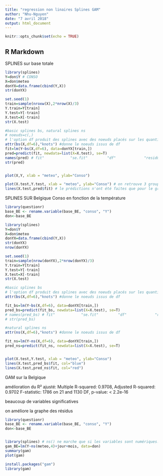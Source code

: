 ```yaml
---
title: "regression non linaires Splines GAM"
author: "Nhu-Nguyen"
date: "7 avril 2018"
output: html_document
---
```


```r
knitr::opts_chunk$set(echo = TRUE)
```

## R Markdown

SPLINES sur base totale

```r
library(splines)
Y=don$Y # CONSO
X=don$meteo
donYX=data.frame(cbind(Y,X))
str(donYX)

set.seed(1)
train=sample(nroxw(X),2*nrow(X)/3)
Y.train=Y[train]
Y.test=Y[-train]
X.test=X[-train]
str(X.test)

#basic splines bs, natural splines ns
# noeuds=c(,)
# l'option df produit des splines avec des noeuds placés sur les quantiles 25 50 et 75
attr(bs(X,df=6),"knots") #donne le noeuds issus de df
fit=lm(Y~bs(X,df=6), data=donYX[train,])
pred=predict(fit, newdata=list(X=X.test), se=T)
names(pred) # fit"            "se.fit"         "df"             "residual.scale"
str(pred)


plot(X,Y, xlab = "meteo", ylab="Conso")

plot(X.test,Y.test, xlab = "meteo", ylab="Conso") # on retrouve 3 groupes de données
lines(X.test,pred$fit) # le prédictions n'ont été faites que pour le groupe intermédiaires


```

SPLINES SUR Belgique Conso en fonction de la température

```r

library(questionr)
base_BE <- rename.variable(base_BE, "conso", "Y")
don<-base_BE

library(splines)
Y=don$Y 
X=don$meteo
donYX=data.frame(cbind(Y,X))
str(donYX)
nrow(donYX)

set.seed(1)
train=sample(nrow(donYX),2*nrow(donYX)/3)
Y.train=Y[train]
Y.test=Y[-train]
X.test=X[-train]
str(X.test)

#basic splines bs
# l'option df produit des splines avec des noeuds placés sur les quantiles 25 50 et 75
attr(bs(X,df=6),"knots") #donne le noeuds issus de df

fit_bs=lm(Y~bs(X,df=6), data=donYX[train,])
pred_bs=predict(fit_bs, newdata=list(X=X.test), se=T)
# names(pred_bs) # fit"            "se.fit"         "df"             "residual.scale"
# str(pred_bs)

#natural splines ns
attr(ns(X,df=6),"knots") #donne le noeuds issus de df

fit_ns=lm(Y~ns(X,df=6), data=donYX[train,])
pred_ns=predict(fit_ns, newdata=list(X=X.test), se=T)


plot(X.test,Y.test, xlab = "meteo", ylab="Conso")
lines(X.test,pred_bs$fit, col="blue") 
lines(X.test,pred_ns$fit, col="red") 

```


GAM sur la Belgique

amélioration du R² ajusté:
Multiple R-squared:  0.9708,	Adjusted R-squared:  0.9702 
F-statistic:  1786 on 21 and 1130 DF,  p-value: < 2.2e-16

beaucoup de variables significatives

on améliore la graphe des résidus


```r
library(questionr)
base_BE <- rename.variable(base_BE, "conso", "Y")
don<-base_BE


library(splines) # ns() ne marche que si les variables sont numériques. Les variables qualitatives seront transformées en dummy variables
gam_BE=lm(Y~ns(meteo,4)+jour+mois, data=don)
summary(gam)
plot(gam)

install.packages("gam")
library(gam)

```






